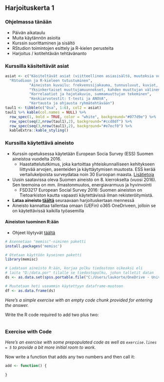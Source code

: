 ## Harjoituskerta 1

### Ohjelmassa tänään

- Päivän aikataulu
- Muita käytännön asioita
- Kurssin suorittaminen ja sisältö
- RStudion toimintojen esittely ja R-kielen perusteita
- Harjoitus / kotitehtävän tehtävänanto

### Kurssilla käsiteltävät asiat

```r
asiat <- c("Käsiteltävät asiat (viitteellinen asiasisältö, muutoksia voi tulla)",
  "RStudioon ja R-kieleen tutustuminen",
           "Aineiston kuvailu: frekvenssijakauma, tunnusluvut, kuviot, osa-aineiston poimiminen ja aineston ryhmittäinen tarkastelu",
           "Yksinkertaiset muuttujamuunnokset, kahden muuttujan välinen yhteisvaihtelu, ristiintaulukointi",
           "Korrelaatiot ja hajotakuvio, summamuuttujan tekeminen",
           "Keskiarvotestit: t-testi ja ANOVA",
           "Kertausta ja ohjausta ryhmätehtävään")
taul1 <- tibble(c("Osa", 1:6), col2 = asiat)
taul1 %>% kable(col.names = NULL) %>% 
  row_spec(1, bold = TRUE, color = "white", background="#077d9e") %>% 
  row_spec(seq(2,nrow(taul1),2), background="#ccd8df") %>% 
  row_spec(seq(3,nrow(taul1),2), background="#e7ecf0") %>% 
  kableExtra::kable_styling()
```

### Kurssilla käytettävä aineisto

- Kurssin opetuksessa käytetään European Socia Survey (ESS) Suomen aineistoa vuodelta 2016.
  - Haastattelututkimus, joka kartoittaa yhteiskunnalliseen kehitykseen liittyvää arvojen, asenteiden ja käyttäytymisen muutosta. ESS kerää vertailukelpoista surveydataa noin 30 Euroopan maasta. [Lisätietoja](https://www.fsd.tuni.fi/fi/aineistot/kansainvalisia-aineistosarjoja/european-social-survey/)
- Uusin saatavissa oleva Suomen aineisto on 8. kierrokselta (vuosi 2016). Sen teemoina on mm. ilmastonmuutos, energiavarmuus ja hyvinvointi
  - FSD3217 European Social Survey 2016: Suomen aineiston on Tietoarkiston kautta vapaasti käytettävissä ilman rekisteröitymistä.
- **Lataa aineisto [täältä](http://urn.fi/urn:nbn:fi:fsd:T-FSD3217) ** seuraavaan harjoituskertaan mennessä 
- Aineisto kannattaa tallentaa omaan (UEFin) o365 OneDriveen, jolloin se on käytettävissä kaikilla työasemilla

#### Aineiston tuominen R:ään

- Ohjeet löytyvät [täältä](https://www.fsd.tuni.fi/fi/aineistot/taustatietoa/spss-portable-r/)
```r
# Asennetaan "memisc"-niminen paketti
install.packages('memisc')

# Otetaan käyttöön kyseinen paketti
library(memisc)

# Ladataan aineisto R:ään, korjaa polku tiedostoon oikeaksi eli
# laita "D:/data.por" tilalle se tiedostopolku, johon talletit datan
ds <- as.data.set(spss.portable.file("C:/Users/laukorte/OneDrive - University of Eastern Finland/Documents/R_opetus/FSD3217/Study/Data/daF3217.por")) 

# Muutetaan heti useammin käytettyyn dataframe-muotoon
df <- as.data.frame(ds)


```


*Here's a simple exercise with an empty code chunk provided for entering the answer.*

Write the R code required to add two plus two:

```r

```

### Exercise with Code

*Here's an exercise with some prepopulated code as well as `exercise.lines = 5` to provide a bit more initial room to work.*

Now write a function that adds any two numbers and then call it:

```r
add <- function() {
  
}
```

